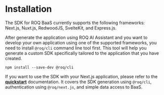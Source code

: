 
# Installation

The SDK for ROQ BaaS currently supports the following frameworks: Next.js, Nuxt.js, RedwoodJS, SvelteKit, and Express.js.

After generate the application using ROQ AI Assistant and you want to develop your own application using one of the supported frameworks, you need to install `@roq/cli` command line tool first. This tool will help you generate a custom SDK specifically tailored to the application that you have created.

```shell
npm install --save-dev @roq/cli
```

If you want to use the SDK with your Next.js application, please refer to the [**quickstart**](/next-js/quickstart) documentation. It covers the SDK generation using `@roq/cli`, authentication using `@roq/next.js`, and simple data access to BaaS.